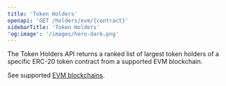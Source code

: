 ```yaml
---
title: 'Token Holders'
openapi: 'GET /holders/evm/{contract}'
sidebarTitle: 'Token Holders'
'og:image': '/images/hero-dark.png'
---
```


The Token Holders API returns a ranked list of largest token holders of a specific ERC-20 token contract from a supported EVM blockchain.

See supported [EVM blockchains](https://pinax.network/en/chain).